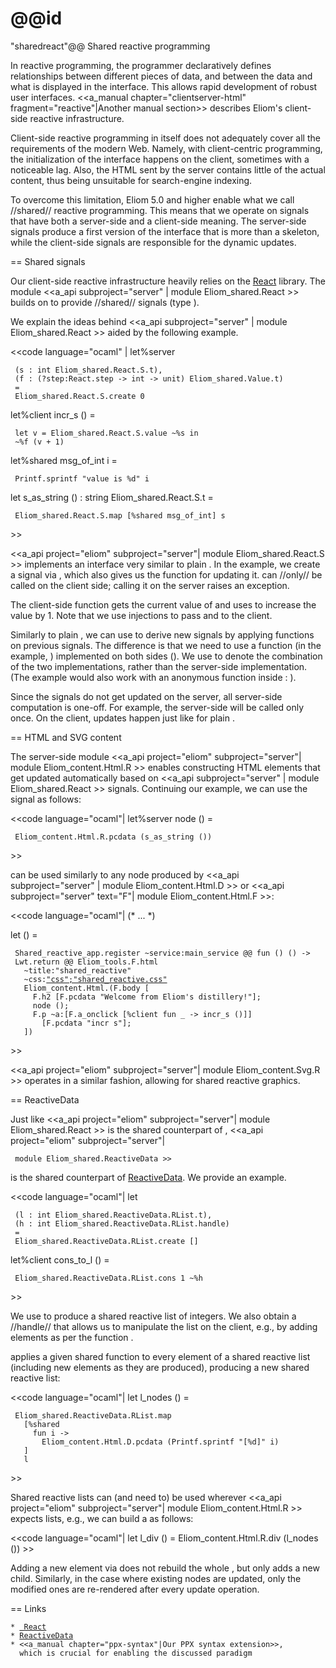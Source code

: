 =@@id="sharedreact"@@ Shared reactive programming

In reactive programming, the programmer declaratively defines
relationships between different pieces of data, and between the data
and what is displayed in the interface. This allows rapid development
of robust user interfaces. <<a_manual chapter="clientserver-html"
fragment="reactive"|Another manual section>> describes Eliom's
client-side reactive infrastructure.

Client-side reactive programming in itself does not adequately cover
all the requirements of the modern Web. Namely, with client-centric
programming, the initialization of the interface happens on the
client, sometimes with a noticeable lag. Also, the HTML sent by the
server contains little of the actual content, thus being unsuitable
for search-engine indexing.

To overcome this limitation, Eliom 5.0 and higher enable what we call
//shared// reactive programming. This means that we operate on signals
that have both a server-side and a client-side meaning. The
server-side signals produce a first version of the interface that is
more than a skeleton, while the client-side signals are responsible
for the dynamic updates.

== Shared signals

Our client-side reactive infrastructure heavily relies on the
[[http://erratique.ch/software/react| React]] library. The module
<<a_api subproject="server" | module Eliom_shared.React >> builds on
{{{React}}} to provide //shared// signals (type
{{{Eliom_shared.React.S.t}}}).

We explain the ideas behind
<<a_api subproject="server" | module Eliom_shared.React >> aided by
the following example.

<<code language="ocaml" |
let%server
  (s : int Eliom_shared.React.S.t),
  (f : (?step:React.step -> int -> unit) Eliom_shared.Value.t)
  =
  Eliom_shared.React.S.create 0

let%client incr_s () =
  let v = Eliom_shared.React.S.value ~%s in
  ~%f (v + 1)

let%shared msg_of_int i =
  Printf.sprintf "value is %d" i

let s_as_string () : string Eliom_shared.React.S.t =
  Eliom_shared.React.S.map [%shared msg_of_int] s
>>

<<a_api project="eliom" subproject="server"| module
Eliom_shared.React.S >> implements an interface very similar to plain
{{{React.S}}}. In the example, we create a signal {{{s}}} via
{{{create}}}, which also gives us the function {{{f}}} for updating
it. {{{f}}} can //only// be called on the client side; calling it on
the server raises an exception.

The client-side function {{{incr_s}}} gets the current value of
{{{s}}} and uses {{{f}}} to increase the value by 1. Note that we use
injections {{{~%}}} to pass {{{s}}} and {{{f}}} to the client.

Similarly to plain {{{React}}}, we can use
{{{Eliom_shared.React.S.map}}} to derive new signals by applying
functions on previous signals. The difference is that we need to use a
function (in the example, {{{msg_of_int}}}) implemented on both sides
({{{let%shared}}}). We use {{{[%shared msg_of_int]}}} to denote the
combination of the two implementations, rather than the server-side
implementation.
(The example would also work with an anonymous function inside
{{{[%shared ...]}}}:
{{{[%shared (fun i -> Printf.sprintf "value is %d" i)]}}}).

Since the signals do not get updated on the server, all server-side
computation is one-off. For example, the server-side {{{msg_of_int}}}
will be called only once. On the client, updates happen just like for
plain {{{React}}}.

== HTML and SVG content

The server-side
module
<<a_api project="eliom" subproject="server"| module Eliom_content.Html.R >>
enables constructing HTML elements that get updated automatically
based on
<<a_api subproject="server" | module Eliom_shared.React >> signals.
Continuing our example, we can use the signal {{{s_as_string ()}}}
as follows:

<<code language="ocaml"|
let%server node () =
  Eliom_content.Html.R.pcdata (s_as_string ())
>>

{{{node ()}}} can be used similarly to any node produced by <<a_api
subproject="server" | module Eliom_content.Html.D >> or <<a_api
subproject="server" text="F"| module Eliom_content.Html.F >>:

<<code language="ocaml"|
(* ... *)

let () =
  Shared_reactive_app.register ~service:main_service @@ fun () () ->
  Lwt.return @@ Eliom_tools.F.html
    ~title:"shared_reactive"
    ~css:[["css";"shared_reactive.css"]]
    Eliom_content.Html.(F.body [
      F.h2 [F.pcdata "Welcome from Eliom's distillery!"];
      node ();
      F.p ~a:[F.a_onclick [%client fun _ -> incr_s ()]]
        [F.pcdata "incr s"];
    ])
>>

<<a_api project="eliom" subproject="server"| module Eliom_content.Svg.R >>
operates in a similar fashion, allowing for shared reactive graphics.

== ReactiveData

Just like
<<a_api project="eliom" subproject="server"| module Eliom_shared.React >>
is the shared counterpart of {{{React}}},
<<a_api project="eliom" subproject="server"|
  module Eliom_shared.ReactiveData >>
is the shared counterpart of
[[https://github.com/ocsigen/reactiveData|ReactiveData]].
We provide an example.

<<code language="ocaml"|
let
  (l : int Eliom_shared.ReactiveData.RList.t),
  (h : int Eliom_shared.ReactiveData.RList.handle)
  =
  Eliom_shared.ReactiveData.RList.create []

let%client cons_to_l () =
  Eliom_shared.ReactiveData.RList.cons 1 ~%h
>>

We use {{{create}}} to produce a shared reactive list {{{l}}} of
integers.  We also obtain a //handle// that allows us to manipulate
the list on the client, e.g., by adding elements as per the function
{{{cons_to_l}}}.

{{{Eliom_shared.ReactiveData.RList.map}}} applies a given shared
function to every element of a shared reactive list (including new
elements as they are produced), producing a new shared reactive list:

<<code language="ocaml"|
let l_nodes () =
  Eliom_shared.ReactiveData.RList.map
    [%shared
      fun i ->
        Eliom_content.Html.D.pcdata (Printf.sprintf "[%d]" i)
    ]
    l
>>

Shared reactive lists can (and need to) be used wherever
<<a_api project="eliom" subproject="server"| module Eliom_content.Html.R >>
expects lists, e.g., we can build a {{{<div>}}} as follows:

<<code language="ocaml"|
let l_div () = Eliom_content.Html.R.div (l_nodes ())
>>

Adding a new element via {{{cons_to_l}}} does not rebuild the whole
{{{l_div ()}}}, but only adds a new child. Similarly, in the case
where existing nodes are updated, only the modified ones are
re-rendered after every update operation.

== Links

 * [[http://erratique.ch/software/react| React]]
 * [[https://github.com/ocsigen/reactiveData|ReactiveData]]
 * <<a_manual chapter="ppx-syntax"|Our PPX syntax extension>>,
   which is crucial for enabling the discussed paradigm
